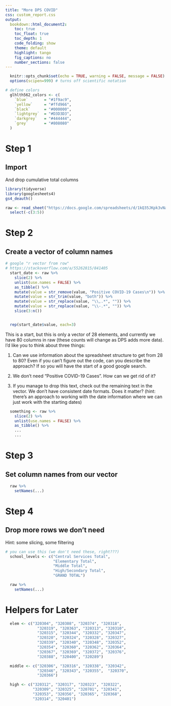 ```yaml
---
title: "More DPS COVID"
css: custom_report.css
output: 
  bookdown::html_document2:
    toc: true
    toc_float: true
    toc_depth: 1
    code_folding: show
    theme: default
    highlight: tango
    fig_captions: no
    number_sections: false
---
```


```r
  knitr::opts_chunk$set(echo = TRUE, warning = FALSE, message = FALSE)
  options(scipen=999) # turns off scientific notation

# define colors
  glhlth562_colors <- c(
    `blue`       = "#1f9ac9",
    `yellow`     = "#ffd966",
    `black`      = "#000000",
    `lightgrey`  = "#D3D3D3",
    `darkgrey`   = "#444444",
    `grey`       = "#808080"
  )
```

# Step 1

## Import

And drop cumulative total columns

```r
library(tidyverse)
library(googlesheets4)
gs4_deauth()

raw <- read_sheet("https://docs.google.com/spreadsheets/d/1kQ35JKpk3vNaM7ZfFK2DFb1B9kQIQ4IODr7lOM394nQ/edit#gid=769268401") %>%
  select(-c(3:5))
```
# Step 2

## Create a vector of column names

```r
# google "r vector from row"
# https://stackoverflow.com/a/55262815/841405
  start_date <- raw %>%
    slice(2) %>%
    unlist(use.names = FALSE) %>%
    as_tibble() %>% 
    mutate(value = str_remove(value, "Positive COVID-19 Cases\n")) %>%
    mutate(value = str_trim(value, "both")) %>%
    mutate(value = str_replace(value, "\\,.*", "")) %>%
    mutate(value = str_replace(value, "\\-.*", "")) %>%
    slice(3:n())


  rep(start_date$value, each=3)         
```

This is a start, but this is only a vector of 28 elements, and currently we have 80 columns in raw (these counts will change as DPS adds more data). I'd like you to think about three things:

1. Can we use information about the spreadsheet structure to get from 28 to 80? Even if you can't figure out the code, can you describe the approach? If so you will have the start of a good google search.

2. We don't need "Positive COVID-19 Cases\n". How can we get rid of it?

3. If you manage to drop this text, check out the remaining text in the vector. We don't have consistent date formats. Does it matter? (hint: there's an approach to working with the date information where we can just work with the starting dates)

```r
  something <- raw %>%
    slice(2) %>%
    unlist(use.names = FALSE) %>%
    as_tibble() %>%
    ...
    ...
```


# Step 3

## Set column names from our vector

```r
  raw %>%
    setNames(...) 
```

# Step 4

## Drop more rows we don't need

Hint: some slicing, some filtering

```r
# you can use this (we don't need these, right???)
  school_levels <- c("Central Services Total",
                     "Elementary Total",
                     "Middle Total",
                     "High/Secondary Total",
                     "GRAND TOTAL")

  raw %>%
    setNames(...) 
```


# Helpers for Later

```r
  
  
  elem <- c("320304", "320308", "320374", "320318",
              "320319", "320363", "320313", "320310",
              "320315", "320344", "320332", "320347",
              "320320", "320324", "320328", "320327",
              "320339", "320340", "320348", "320352",
              "320354", "320360", "320362", "320364",
              "320367", "320369", "320372", "320376",
              "320388", "320400", "320289")

  middle <- c("320306", "320316", "320338", "320342",
              "320346", "320343", "320355",  "320370",
              "320366")

  high <- c("320312", "320317", "320323", "320322",
            "320309", "320325", "320701", "320341",
            "320353", "320356", "320365", "320368",
            "320314", "320401")
```

